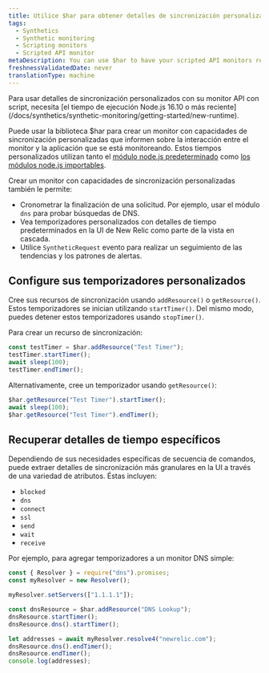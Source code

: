 ```yaml
---
title: Utilice $har para obtener detalles de sincronización personalizados
tags:
  - Synthetics
  - Synthetic monitoring
  - Scripting monitors
  - Scripted API monitor
metaDescription: You can use $har to have your scripted API monitors report custom timing details that appear in the New Relic UI.
freshnessValidatedDate: never
translationType: machine
---
```


<Callout variant="important">
  Para usar detalles de sincronización personalizados con su monitor API con script, necesita [el tiempo de ejecución Node.js 16.10 o más reciente](/docs/synthetics/synthetic-monitoring/getting-started/new-runtime).
</Callout>

Puede usar la biblioteca $har para crear un monitor con capacidades de sincronización personalizadas que informen sobre la interacción entre el monitor y la aplicación que se está monitoreando. Estos tiempos personalizados utilizan tanto el [módulo node.js predeterminado](/docs/synthetics/synthetic-monitoring/scripting-monitors/import-nodejs-modules/#supported-core-modules) como [los módulos node.js importables](/docs/synthetics/synthetic-monitoring/using-monitors/manage-monitor-runtimes/#v0).

Crear un monitor con capacidades de sincronización personalizadas también le permite:

* Cronometrar la finalización de una solicitud. Por ejemplo, usar el módulo `dns` para probar búsquedas de DNS.
* Vea temporizadores personalizados con detalles de tiempo predeterminados en la UI de New Relic como parte de la vista en cascada.
* Utilice `SyntheticRequest` evento para realizar un seguimiento de las tendencias y los patrones de alertas.

## Configure sus temporizadores personalizados

Cree sus recursos de sincronización usando `addResource()` o `getResource()`. Estos temporizadores se inician utilizando `startTimer()`. Del mismo modo, puedes detener estos temporizadores usando `stopTimer()`.

Para crear un recurso de sincronización:

```js
const testTimer = $har.addResource("Test Timer");
testTimer.startTimer();
await sleep(100);
testTimer.endTimer();
```

Alternativamente, cree un temporizador usando `getResource()`:

```js
$har.getResource("Test Timer").startTimer();
await sleep(100);
$har.getResource("Test Timer").endTimer();
```

## Recuperar detalles de tiempo específicos

Dependiendo de sus necesidades específicas de secuencia de comandos, puede extraer detalles de sincronización más granulares en la UI a través de una variedad de atributos. Éstas incluyen:

* `blocked`
* `dns`
* `connect`
* `ssl`
* `send`
* `wait`
* `receive`

Por ejemplo, para agregar temporizadores a un monitor DNS simple:

```js
const { Resolver } = require("dns").promises;
const myResolver = new Resolver();

myResolver.setServers(["1.1.1.1"]);

const dnsResource = $har.addResource("DNS Lookup");
dnsResource.startTimer();
dnsResource.dns().startTimer();

let addresses = await myResolver.resolve4("newrelic.com");
dnsResource.dns().endTimer();
dnsResource.endTimer();
console.log(addresses);
```